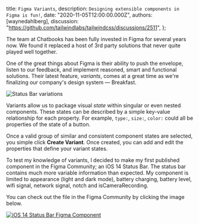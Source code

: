 
  title: `Figma Variants`,
  description: `Designing extensible components in Figma is fun!`,
  date: "2020-11-05T12:00:00.000Z",
  authors: [waynedahlberg],
  discussion: "https://github.com/tailwindlabs/tailwindcss/discussions/2511",
};

The team at Chatbooks has been fully invested in Figma for several years now. We found it replaced a host of 3rd party solutions that never quite played well together.

<!--more-->

One of the great things about Figma is their ability to push the envelope, listen to our feedback, and implement reasoned, smart and functional solutions. Their latest feature, _variants_, comes at a great time as we're finalizing our company's design system — Breakfast.

<img src={image2} alt="Status Bar variations" />

Variants allow us to package visual _state_ within singular or even nested components. These states can be described by a simple key-value relationship for each property. For example, `type:`, `size:`, `color:` could all be properties of the state of a button.

Once a valid group of similar and consistent component states are selected, you simple click **Create Variant**. Once created, you can add and edit the properties that define your variant states.

To test my knowledge of variants, I decided to make my first published component in the Figma Community; an iOS 14 Status Bar. The status bar contains much more variable information than expected. My component is limited to appearance (light and dark mode), battery charging, battery level, wifi signal, network signal, notch and isCameraRecording.

You can check out the file in the Figma Community by clicking the image below.

<a href="https://www.figma.com/community/file/904065746347450024/iOS-14-Status-Bar">
  <img src={image1} alt="iOS 14 Status Bar Figma Component" />
</a>
